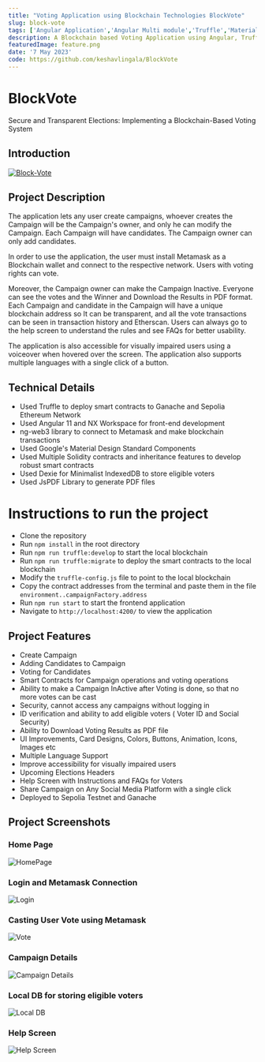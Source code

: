 ```yaml
---
title: "Voting Application using Blockchain Technologies BlockVote"
slug: block-vote
tags: ['Angular Application','Angular Multi module','Truffle','Material Design','Keshav Lingala','Keshav Reddy','Keshav Reddy Lingala','Lingala Keshav Reddy','Keshav']
description: A Blockchain based Voting Application using Angular, Truffle, Solidity, Web3, Ganache, Sepolia, Material Design
featuredImage: feature.png
date: '7 May 2023'
code: https://github.com/keshavlingala/BlockVote
---
```



# BlockVote

Secure and Transparent Elections: Implementing a Blockchain-Based Voting System

## Introduction

[![Block-Vote](https://img.shields.io/badge/github-BlockVote-blue.svg)](https://github.com/keshavlingala/BlockVote)

## Project Description

The application lets any user create campaigns, whoever creates the Campaign will be the Campaign's owner, and only he can
modify the Campaign. Each Campaign will have candidates. The Campaign owner can only add candidates.

In order to use the application, the user must install Metamask as a Blockchain wallet and connect to the respective network.
Users with voting rights can vote.

Moreover, the Campaign owner can make the Campaign Inactive. Everyone can see the votes and the Winner and Download the Results in PDF format. Each Campaign and candidate in the Campaign will have a unique blockchain address so It can be transparent, and all the vote transactions can be seen in transaction history and Etherscan.
Users can always go to the help screen to understand the rules and see FAQs for better usability.

The application is also accessible for visually impaired users using a voiceover when hovered over the screen.
The application also supports multiple languages with a single click of a button.

## Technical Details

- Used Truffle to deploy smart contracts to Ganache and Sepolia Ethereum Network
- Used Angular 11 and NX Workspace for front-end development
- ng-web3 library to connect to Metamask and make blockchain transactions
- Used Google's Material Design Standard Components
- Used Multiple Solidity contracts and inheritance features to develop  robust smart contracts
- Used Dexie for Minimalist IndexedDB to store eligible voters
- Used JsPDF Library to generate PDF files

# Instructions to run the project

- Clone the repository
- Run `npm install` in the root directory
- Run `npm run truffle:develop` to start the local blockchain
- Run `npm run truffle:migrate` to deploy the smart contracts to the local blockchain
- Modify the `truffle-config.js` file to point to the local blockchain
- Copy the contract addresses from the terminal and paste them in the file `environment..campaignFactory.address`
- Run `npm run start` to start the frontend application
- Navigate to `http://localhost:4200/` to view the application

## Project Features

- Create Campaign
- Adding Candidates to Campaign
- Voting for Candidates
- Smart Contracts for Campaign operations and voting operations
- Ability to make a Campaign InActive after Voting is done, so that no more votes can be cast
- Security, cannot access any campaigns without logging in
- ID verification and ability to add eligible voters ( Voter ID and Social Security)
- Ability to Download Voting Results as PDF file
- UI Improvements, Card Designs, Colors, Buttons, Animation, Icons, Images etc
- Multiple Language Support
- Improve accessibility for visually impaired users
- Upcoming Elections Headers
- Help Screen with Instructions and FAQs for Voters
- Share Campaign on Any Social Media Platform with a single click
- Deployed to Sepolia Testnet and Ganache

## Project Screenshots

### Home Page

![HomePage](images/ss5.png)


### Login and Metamask Connection

![Login](images/ss6.png)

### Casting User Vote using Metamask

![Vote](images/ss4.png)

### Campaign Details

![Campaign Details](images/ss2.png)

### Local DB for storing eligible voters

![Local DB](images/ss3.png)

### Help Screen

![Help Screen](images/ss1.png)
